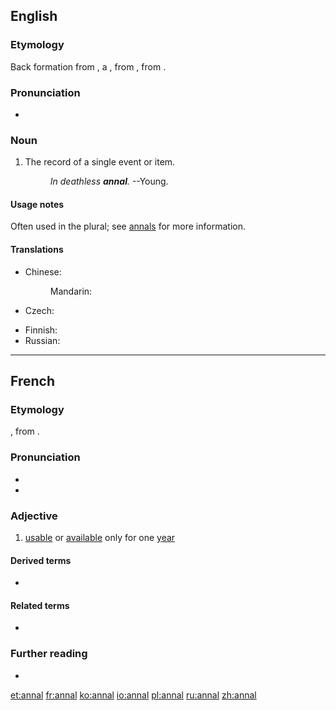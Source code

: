 {{also|annál}}
==English==

===Etymology===
Back formation from {{m|en|annals}}, a {{bor|en|frm|-|nocap=1}}, from {{der|en|la|annales}}, from {{m|la|annus||year}}.

===Pronunciation===
* {{IPA|/ˈænəl/|lang=en}}

===Noun===
{{en-noun}}

# The record of a single event or item.
#: ''In deathless '''annal'''.'' --Young.

====Usage notes====
Often used in the plural; see [[annals]] for more information.

====Translations====
{{trans-top|record of a single event or item}}
* Chinese: 
*: Mandarin: {{t-needed|cmn}}
* Czech: {{t|cs|anály|m-p}}
{{trans-mid}}
* Finnish: {{t+|fi|annaali}}
* Russian: {{t-needed|ru}}
{{trans-bottom}}

----

==French==

===Etymology===
{{bor|en|la|annalis}}, from {{m|la|annus||year}}.

===Pronunciation===
* {{IPA|/anal/|lang=fr}}
* {{homophones|lang=fr|anal|anale|anales|annale|annales}}

===Adjective===
{{fr-adj}}

# {{lb|fr|legal}} [[usable]] or [[available]] only for one [[year]]

====Derived terms====
* {{l|fr|annalité}}

====Related terms====
* {{l|fr|année}}

===Further reading===
* {{R:TLFi}}

[[et:annal]]
[[fr:annal]]
[[ko:annal]]
[[io:annal]]
[[pl:annal]]
[[ru:annal]]
[[zh:annal]]